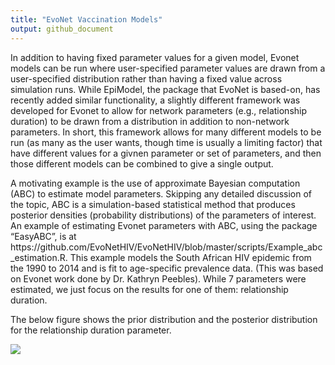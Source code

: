 ```yaml
---
title: "EvoNet Vaccination Models"
output: github_document
---
```


In addition to having fixed parameter values for a given model, Evonet models can be run where user-specified parameter values are drawn from a user-specified distribution rather than having a fixed value across simulation runs.  While EpiModel, the package that EvoNet is based-on, has recently added similar functionality, a slightly different framework was developed for Evonet to allow for network parameters (e.g., relationship duration) to be drawn from a distribution in addition to non-network parameters.  In short, this framework allows for many different models to be run (as many as the user wants, though time is usually a limiting factor) that have different values for a givnen parameter or set of parameters, and then those different models can be combined to give a single output.

A motivating example is the use of approximate Bayesian computation (ABC) to estimate model parameters. Skipping any detailed discussion of the topic, ABC is a simulation-based statistical method that produces posterior densities (probability distributions) of the parameters of interest.  An example of estimating Evonet parameters with ABC, using the package "EasyABC", is at https://github.com/EvoNetHIV/EvoNetHIV/blob/master/scripts/Example_abc_estimation.R.  This example models the South African HIV epidemic from the 1990 to 2014 and is fit to age-specific prevalence data. (This was based on Evonet work done by Dr. Kathryn Peebles).  While 7 parameters were estimated, we just focus on the results for one of them: relationship duration.

The below figure shows the prior distribution and the posterior distribution for the relationship duration parameter.

![](https://github.com/EvoNetHIV/EvoNetHIV-Overview/blob/master/img/abc_example_output.png)

